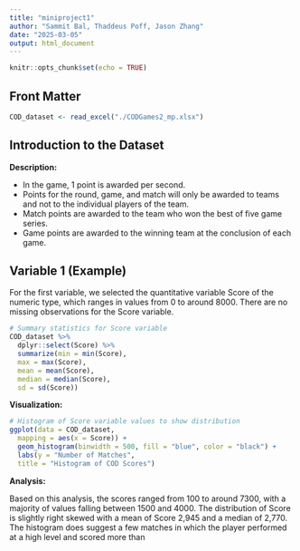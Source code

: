 ```yaml
---
title: "miniproject1"
author: "Sammit Bal, Thaddeus Poff, Jason Zhang"
date: "2025-03-05"
output: html_document
---
```


```r
knitr::opts_chunk$set(echo = TRUE)
```

## Front Matter
  
```r
COD_dataset <- read_excel("./CODGames2_mp.xlsx")
```

## Introduction to the Dataset

**Description:**

- In the game, 1 point is awarded per second. 
- Points for the round, game, and match will only be awarded to teams and not to the individual players of the team. 
- Match points are awarded to the team who won the best of five game series. 
- Game points are awarded to the winning team at the conclusion of each game.

## Variable 1 (Example)
For the first variable, we selected the quantitative variable Score of the numeric type, which ranges in values from
0 to around 8000. There are no missing observations for the Score variable.

```r
# Summary statistics for Score variable
COD_dataset %>%
  dplyr::select(Score) %>%
  summarize(min = min(Score),
  max = max(Score),
  mean = mean(Score),
  median = median(Score),
  sd = sd(Score))
```

**Visualization:**

```r
# Histogram of Score variable values to show distribution
ggplot(data = COD_dataset,
  mapping = aes(x = Score)) +
  geom_histogram(binwidth = 500, fill = "blue", color = "black") +
  labs(y = "Number of Matches",
  title = "Histogram of COD Scores")
```

**Analysis:**

Based on this analysis, the scores ranged from 100 to around 7300, with a majority of values falling between 1500 and 4000. The distribution of Score is slightly right skewed with a mean of Score 2,945 and a median of 2,770. The histogram does suggest a few matches in which the player performed at a high level and scored more than
